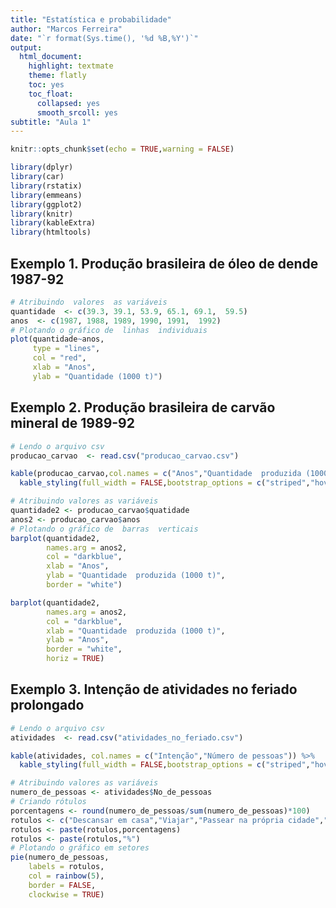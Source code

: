 ```yaml
---
title: "Estatística e probabilidade"
author: "Marcos Ferreira"
date: "`r format(Sys.time(), '%d %B,%Y')`"
output:
  html_document:
    highlight: textmate
    theme: flatly
    toc: yes
    toc_float:
      collapsed: yes
      smooth_srcoll: yes
subtitle: "Aula 1"
---
```


```r
knitr::opts_chunk$set(echo = TRUE,warning = FALSE)
```
```r
library(dplyr)
library(car)
library(rstatix)
library(emmeans)
library(ggplot2)
library(knitr)
library(kableExtra)
library(htmltools)
```



## **Exemplo 1**. Produção brasileira de óleo de dende 1987-92

```r
# Atribuindo  valores  as variáveis
quantidade  <- c(39.3, 39.1, 53.9, 65.1, 69.1,  59.5)
anos  <- c(1987, 1988, 1989, 1990, 1991,  1992)
# Plotando o gráfico de  linhas  individuais
plot(quantidade~anos,
     type = "lines",
     col = "red",
     xlab = "Anos",
     ylab = "Quantidade (1000 t)")
```

## **Exemplo 2**. Produção brasileira de carvão mineral de 1989-92

```r
# Lendo o arquivo csv
producao_carvao  <- read.csv("producao_carvao.csv")
```
```r
kable(producao_carvao,col.names = c("Anos","Quantidade  produzida (1000 t)")) %>%
  kable_styling(full_width = FALSE,bootstrap_options = c("striped","hover","condensed","responsive"))
```
```r
# Atribuindo valores as variáveis
quantidade2 <- producao_carvao$quatidade
anos2 <- producao_carvao$anos
# Plotando o gráfico de  barras  verticais
barplot(quantidade2,
        names.arg = anos2,
        col = "darkblue",
        xlab = "Anos",
        ylab = "Quantidade  produzida (1000 t)",
        border = "white")

barplot(quantidade2,
        names.arg = anos2,
        col = "darkblue",
        xlab = "Quantidade  produzida (1000 t)",
        ylab = "Anos",
        border = "white",
        horiz = TRUE)

```


## **Exemplo 3.**  Intenção de atividades no feriado prolongado

```r
# Lendo o arquivo csv
atividades  <- read.csv("atividades_no_feriado.csv")
```
```r
kable(atividades, col.names = c("Intenção","Número de pessoas")) %>%
  kable_styling(full_width = FALSE,bootstrap_options = c("striped","hover","condensed","responsive"))
```

```r
# Atribuindo valores as variáveis
numero_de_pessoas <- atividades$No_de_pessoas
# Criando rótulos
porcentagens <- round(numero_de_pessoas/sum(numero_de_pessoas)*100)
rotulos <- c("Descansar em casa","Viajar","Passear na própria cidade","Trabalhar")
rotulos <- paste(rotulos,porcentagens)
rotulos <- paste(rotulos,"%")
# Plotando o gráfico em setores
pie(numero_de_pessoas,
    labels = rotulos,
    col = rainbow(5),
    border = FALSE,
    clockwise = TRUE)
```
